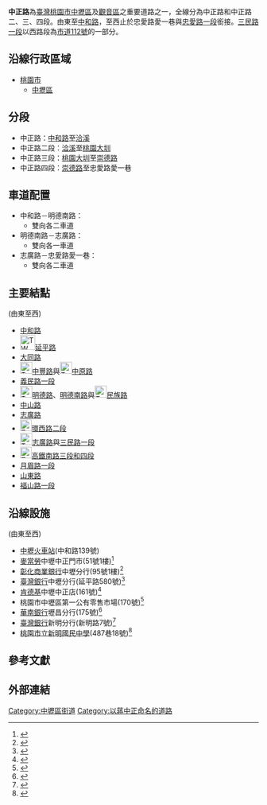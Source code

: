 {{Coord|24.9604705|121.2092561|type:landmark_region:TW_source:GoogleMaps|display=title}}
{{Infobox TwRoad2|
|bgcolorh=darkgreen
|colorh=white
|code=[[市道112號|市道112號]]的一部分
|name=[[File:TW_CHW112.svg|30px]]中正路
|enname=Zhongzheng Road
|level=市區道路、聯外道路
|length=7.63
|lastext=
|speedhigh=
|line=
|start=[[中和路__(中壢區)|中和路]]
|end=忠愛路愛一巷，<br>接[[忠愛路|忠愛路一段]]
|junc=[[中和路_(中壢區)|中和路]]、[[File:TW_CHW110a.svg|30px]][[延平路_(桃園市)|延平路]]、[[大同路_(中壢區)|大同路]]、[[File:TW_CHW113.svg|24px]][[中豐路_(桃園市)|中豐路]]與[[File:TW_CHW113.svg|24px]][[中原路_(桃園市)|中原路]]、[[義民路_(桃園市)|義民路一段]]、[[File:TW_CHW114.svg|24px]][[明德路_(中壢區)|明德路]]與[[明德路_(中壢區)|明德南路]]與[[File:TW_CHW114.svg|24px]][[民族路_(桃園市)|民族路]]、[[中山路_(中壢區)|中山路]]、[[志廣路|志廣路]]、[[File:TW_PHW1.svg|23px]][[環西路_(中壢區)|環西路二段]]、[[File:TW_CHW112.svg|24px]][[志廣路|志廣路]]與[[三民路_(中壢區)|三民路一段]]、[[File:TW_PHW31.svg|23px]][[高鐵南路|高鐵南路三段和四段]]、[[月眉路_(中壢區)|月眉路一段]]、[[山東路|山東路]]、[[福山路_(中壢區)|福山路一段]]
|img=
|cap=
|size=
|left=忠愛路一段
|leftlink=忠愛路
|right=
|rightlink=
|leftdirection=W
|rightdirection=
|sec=
}}
'''中正路'''為[[臺灣|臺灣]][[桃園市|桃園市]][[中壢區|中壢區]]及[[觀音區|觀音區]]之重要道路之一，全線分為中正路和中正路二、三、四段。由東至[[中和路_(中壢區)|中和路]]，至西止於忠愛路愛一巷與[[忠愛路|忠愛路一段]]銜接。[[三民路_(中壢區)|三民路一段]]以西路段為[[市道112號|市道112號]]的一部分。

==沿線行政區域==
*[[桃園市|桃園市]]
**[[中壢區|中壢區]]

==分段==
*中正路：[[中和路__(中壢區)|中和路]]至[[洽溪|洽溪]]
*中正路二段：[[洽溪|洽溪]]至[[桃園大圳|桃園大圳]]
*中正路三段：[[桃園大圳|桃園大圳]]至[[崇德路_(中壢區)|崇德路]]
*中正路四段：[[崇德路_(中壢區)|崇德路]]至忠愛路愛一巷

==車道配置==
*中和路－明德南路：
**雙向各二車道
*明德南路－志廣路：
**雙向各一車道
*志廣路－忠愛路愛一巷：
**雙向各二車道

==主要結點==
(由東至西)
*[[中和路_(中壢區)|中和路]]
*[[File:TW_CHW110a.svg|30px]][[延平路_(桃園市)|延平路]]
*[[大同路_(中壢區)|大同路]]
*[[File:TW_CHW113.svg|24px]][[中豐路_(桃園市)|中豐路]]與[[File:TW_CHW113.svg|24px]][[中原路_(桃園市)|中原路]]
*[[義民路_(桃園市)|義民路一段]]
*[[File:TW_CHW114.svg|24px]][[明德路_(中壢區)|明德路]]、[[明德路_(中壢區)|明德南路]]與[[File:TW_CHW114.svg|24px]][[民族路_(桃園市)|民族路]]
*[[中山路_(中壢區)|中山路]]
*[[志廣路|志廣路]]
*[[File:TW_PHW1.svg|23px]][[環西路_(中壢區)|環西路二段]]
*[[File:TW_CHW112.svg|24px]][[志廣路|志廣路]]與[[三民路_(中壢區)|三民路一段]]
*[[File:TW_PHW31.svg|23px]][[高鐵南路|高鐵南路三段和四段]]
*[[月眉路_(中壢區)|月眉路一段]]
*[[山東路|山東路]]
*[[福山路_(中壢區)|福山路一段]]

==沿線設施==
(由東至西)
*[[中壢火車站|中壢火車站]](中和路139號)
*[[麥當勞|麥當勞]]中壢中正門市(51號1樓)<ref>{{Cite web |url=http://www.mcdonalds.com.tw/tw/ch/restaurant_locator.html |title=搜餐廳 :: McDonald's Taiwan |accessdate=2016-03-12 |archive-date=2016-03-13 |archive-url=https://web.archive.org/web/20160313041634/http://www.mcdonalds.com.tw/tw/ch/restaurant_locator.html |dead-url=no }}</ref>
*[[彰化商業銀行|彰化商業銀行]]中壢分行(95號1樓)<ref>{{Cite web |url=https://www.chb.com.tw/chbib/faces/po/po01201/PO01201_2.jsp?city=%E6%A1%83%E5%9C%92%E5%B8%82 |title=彰化銀行-國內服務據點-桃園市 |accessdate=2016-03-12 |archive-date=2016-03-16 |archive-url=https://archive.is/20160316105308/https://www.chb.com.tw/chbib/faces/po/po01201/PO01201_2.jsp?city=%E6%A1%83%E5%9C%92%E5%B8%82 |dead-url=no }}</ref>
*[[臺灣銀行|臺灣銀行]]中壢分行(延平路580號)<ref>{{Cite web |url=http://bot.map.com.tw/st/OBJInfo.asp?sno=0417 |title=臺灣銀行-國內服務據點-中壢分行 |accessdate=2016-03-12 |archive-date=2016-03-13 |archive-url=https://web.archive.org/web/20160313030651/http://bot.map.com.tw/st/OBJInfo.asp?sno=0417 |dead-url=no }}</ref>
*[[肯德基|肯德基]]中壢中正店(161號)<ref>{{Cite web |url=https://www2.kfcorder.com.tw/web/Form/ShopsQuery.aspx |title=台灣肯德基 KFC Taiwan-餐廳列表 |access-date=2016-03-12 |archive-url=https://web.archive.org/web/20160313041754/https://www2.kfcorder.com.tw/web/Form/ShopsQuery.aspx |archive-date=2016-03-13 |dead-url=yes }}</ref>
*桃園市中壢區第一公有零售市場(170號)<ref>{{Cite web |url=http://market.cto.moea.gov.tw/Market/table.asp?id=320-0001 |title=樂活市集-市集介紹-桃園市中壢區第一公有零售市場 |accessdate=2016-03-12 |archive-date=2016-03-13 |archive-url=https://web.archive.org/web/20160313030314/http://market.cto.moea.gov.tw/Market/table.asp?id=320-0001 |dead-url=yes }}</ref>
*[[華南銀行|華南銀行]]壢昌分行(175號)<ref>{{Cite web |url=http://www.hncb.com.tw/others/h0201_area_n.shtml |title=歡迎光臨華南銀行-客服中心-海內外服務據點-國內服務據點 |accessdate=2016-03-12 |archive-date=2016-03-12 |archive-url=https://web.archive.org/web/20160312200000/http://www.hncb.com.tw/others/h0201_area_n.shtml |dead-url=no }}</ref>
*[[臺灣銀行|臺灣銀行]]新明分行(新明路7號)<ref>{{Cite web |url=http://bot.map.com.tw/st/OBJInfo.asp?sno=2477 |title=臺灣銀行-國內服務據點-新明分行 |accessdate=2016-03-12 |archive-date=2016-03-13 |archive-url=https://web.archive.org/web/20160313041356/http://bot.map.com.tw/st/OBJInfo.asp?sno=2477 |dead-url=no }}</ref>
*[[桃園市立新明國民中學|桃園市立新明國民中學]](487巷18號)<ref>{{Cite web |url=http://www.hmjh.tyc.edu.tw/web/ |title=桃園市立新明國民中學 |accessdate=2016-03-12 |archive-date=2016-03-13 |archive-url=https://web.archive.org/web/20160313022100/http://www.hmjh.tyc.edu.tw/web/ |dead-url=no }}</ref>

==參考文獻==
{{reflist}}
==外部連結==
{{Zhongli_District_Main_Roads}}

[[Category:中壢區街道|Category:中壢區街道]]
[[Category:以蔣中正命名的道路|Category:以蔣中正命名的道路]]
